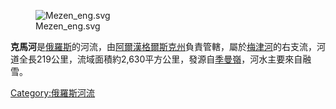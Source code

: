 {{Coord|64|50|29|N|47|31|14|E|display=title|region:RU-ARK_type:river_source:dewiki}}

[[Image:Mezen_eng.svg|thumb]]

'''克馬河'''是[[俄羅斯|俄羅斯]]的河流，由[[阿爾漢格爾斯克州|阿爾漢格爾斯克州]]負責管轄，屬於[[梅津河|梅津河]]的右支流，河道全長219公里，流域面積約2,630平方公里，發源自[[季曼嶺|季曼嶺]]，河水主要來自融雪。

{{Russia-geo-stub}}
[[Category:俄羅斯河流|Category:俄羅斯河流]]